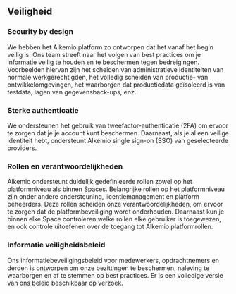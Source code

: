 ## Veiligheid

### Security by design

We hebben het Alkemio platform zo ontworpen dat het vanaf het begin veilig is.
Ons team streeft naar het volgen van best practices om je informatie veilig te houden en te beschermen tegen bedreigingen.
Voorbeelden hiervan zijn het scheiden van administratieve identiteiten van normale werkgerechtigden, het volledig scheiden van productie- van ontwikkelomgevingen, het waarborgen dat productiedata geïsoleerd is van testdata, lagen van gegevensback-ups, enz.

### Sterke authenticatie

We ondersteunen het gebruik van tweefactor-authenticatie (2FA) om ervoor te zorgen dat je je account kunt beschermen.
Daarnaast, als je al een veilige identiteit hebt, ondersteunt Alkemio single sign-on (SSO) van geselecteerde providers.

### Rollen en verantwoordelijkheden

Alkemio ondersteunt duidelijk gedefinieerde rollen zowel op het platformniveau als binnen Spaces.
Belangrijke rollen op het platformniveau zijn onder andere ondersteuning, licentiemanagement en platform beheerders.
Deze rollen scheiden onze verantwoordelijkheden, om ervoor te zorgen dat de platformbeveiliging wordt onderhouden.
Daarnaast kun je binnen elke Space controleren welke rollen elke gebruiker is toegewezen, en ook controle uitoefenen over de toegang tot Alkemio platformrollen. 

### Informatie veiligheidsbeleid

Ons informatiebeveiligingsbeleid voor medewerkers, opdrachtnemers en derden is ontworpen om onze bezittingen te beschermen, naleving te waarborgen en af te stemmen op best practices.
Er is een volledige versie van ons beleid beschikbaar op verzoek. 
